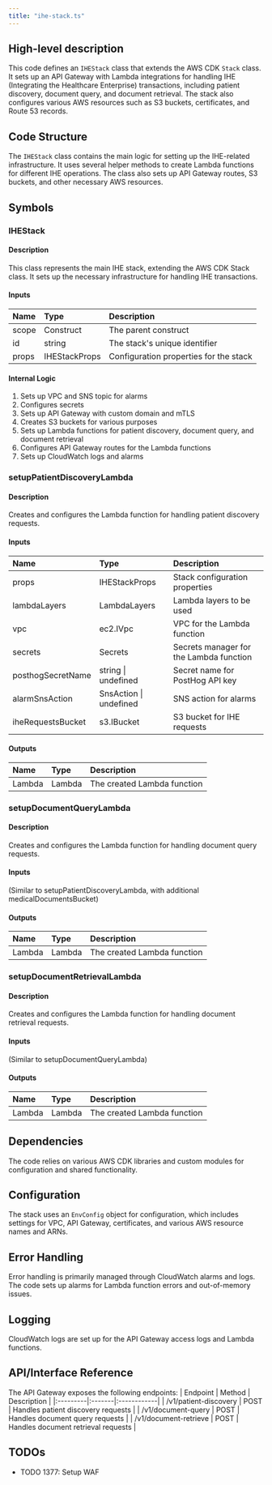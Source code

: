 ```yaml
---
title: "ihe-stack.ts"
---
```


## High-level description
This code defines an `IHEStack` class that extends the AWS CDK `Stack` class. It sets up an API Gateway with Lambda integrations for handling IHE (Integrating the Healthcare Enterprise) transactions, including patient discovery, document query, and document retrieval. The stack also configures various AWS resources such as S3 buckets, certificates, and Route 53 records.

## Code Structure
The `IHEStack` class contains the main logic for setting up the IHE-related infrastructure. It uses several helper methods to create Lambda functions for different IHE operations. The class also sets up API Gateway routes, S3 buckets, and other necessary AWS resources.

## Symbols

### IHEStack
#### Description
This class represents the main IHE stack, extending the AWS CDK Stack class. It sets up the necessary infrastructure for handling IHE transactions.

#### Inputs
| Name | Type | Description |
|:-----|:-----|:------------|
| scope | Construct | The parent construct |
| id | string | The stack's unique identifier |
| props | IHEStackProps | Configuration properties for the stack |

#### Internal Logic
1. Sets up VPC and SNS topic for alarms
2. Configures secrets
3. Sets up API Gateway with custom domain and mTLS
4. Creates S3 buckets for various purposes
5. Sets up Lambda functions for patient discovery, document query, and document retrieval
6. Configures API Gateway routes for the Lambda functions
7. Sets up CloudWatch logs and alarms

### setupPatientDiscoveryLambda
#### Description
Creates and configures the Lambda function for handling patient discovery requests.

#### Inputs
| Name | Type | Description |
|:-----|:-----|:------------|
| props | IHEStackProps | Stack configuration properties |
| lambdaLayers | LambdaLayers | Lambda layers to be used |
| vpc | ec2.IVpc | VPC for the Lambda function |
| secrets | Secrets | Secrets manager for the Lambda function |
| posthogSecretName | string \| undefined | Secret name for PostHog API key |
| alarmSnsAction | SnsAction \| undefined | SNS action for alarms |
| iheRequestsBucket | s3.IBucket | S3 bucket for IHE requests |

#### Outputs
| Name | Type | Description |
|:-----|:-----|:------------|
| Lambda | Lambda | The created Lambda function |

### setupDocumentQueryLambda
#### Description
Creates and configures the Lambda function for handling document query requests.

#### Inputs
(Similar to setupPatientDiscoveryLambda, with additional medicalDocumentsBucket)

#### Outputs
| Name | Type | Description |
|:-----|:-----|:------------|
| Lambda | Lambda | The created Lambda function |

### setupDocumentRetrievalLambda
#### Description
Creates and configures the Lambda function for handling document retrieval requests.

#### Inputs
(Similar to setupDocumentQueryLambda)

#### Outputs
| Name | Type | Description |
|:-----|:-----|:------------|
| Lambda | Lambda | The created Lambda function |

## Dependencies
The code relies on various AWS CDK libraries and custom modules for configuration and shared functionality.

## Configuration
The stack uses an `EnvConfig` object for configuration, which includes settings for VPC, API Gateway, certificates, and various AWS resource names and ARNs.

## Error Handling
Error handling is primarily managed through CloudWatch alarms and logs. The code sets up alarms for Lambda function errors and out-of-memory issues.

## Logging
CloudWatch logs are set up for the API Gateway access logs and Lambda functions.

## API/Interface Reference
The API Gateway exposes the following endpoints:
| Endpoint | Method | Description |
|:---------|:-------|:------------|
| /v1/patient-discovery | POST | Handles patient discovery requests |
| /v1/document-query | POST | Handles document query requests |
| /v1/document-retrieve | POST | Handles document retrieval requests |

## TODOs
- TODO 1377: Setup WAF